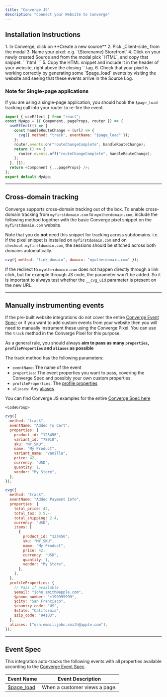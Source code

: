 ```yaml
---
title: "Converge JS"
description: "Connect your Website to Converge"
---
```


## Installation Instructions

<AccordionGroup>

  <Accordion title="Installing the Converge JS Pixel" icon="wand-magic-sparkles" >

  <Steps>
    <Step title="Create a new Client Source in Converge">
      1. In Converge, click on **Create a new source**
        2. Pick _Client-side_ from the modal
        3. Name your pixel: e.g. `{Storename} Storefront`
    </Step>
    <Step title="Install the Converge HTML snippet in your storefront">
        4. Click on your newly created Source and from the modal pick `HTML`, and copy that snippet.
        <Accordion icon="code" title="Code example"> 
   ```html
   <script
     src="<https://static.runconverge.com/pixels/{YOUR_PUBLIC_TOKEN}.js>"
     async
   ></script>
   <script>
     window.cvg||(c=window.cvg=function(){c.process?c.process.apply(c,arguments):c.queue.push(arguments)},c.queue=[]);
     cvg({method:"track",eventName:"$page_load"});
   </script>
   ```
   </Accordion>
        5. Copy the HTML snippet and include it in the header of your website, right above the closing `</head>` tag.
    </Step>
    <Step title="Verify that the integration is working correctly">
        6. Check that your pixel is working correctly by generating some `$page_load` events by visiting the website and seeing that these events arrive in the Source Log.
    </Step>
</Steps>
   </Accordion >
   </AccordionGroup>

### Note for Single-page applications

<Warning>If you are using a single-page application, you should hook the `$page_load` tracking call into your router to re-fire the event. </Warning>

<Accordion icon="code" title="Single-page code example"> 

```javascript NextJS
import { useEffect } from "react";
const MyApp = ({ Component, pageProps, router }) => {
  useEffect(() => {
    const handleRouteChange = (url) => {
      cvg({ method: "track", eventName: "$page_load" });
    };
    router.events.on("routeChangeComplete", handleRouteChange);
    return () => {
      router.events.off("routeChangeComplete", handleRouteChange);
    };
  }, []);
  return <Component {...pageProps} />;
};
export default MyApp;
```

</Accordion>

---

## Cross-domain tracking

Converge supports cross-domain tracking out of the box. To enable cross-domain tracking from `myfirstdomain.com` to `myotherdomain.com`, include the following method together with the basic Converge pixel snippet on the `myfirstdomain.com` website. 

<Info> Note that you do **not** need this snippet for tracking across subdomains.
i.e. if the pixel snippet is installed on `myfirstdomain.com` and on `checkout.myfirstdomain.com`, the sessions should be stitched across both domains automatically. </Info> 

```js
cvg({ method: "link_domain", domain: "myotherdomain.com" });
```

<Warning> If the redirect to `myotherdomain.com` does not happen directly through a link click, but for example through JS code, the parameter won't be added. So it is important to always test whether the `__cvg_uid` parameter is present on the new URL. </Warning>

---

## Manually instrumenting events

If the pre-built website integrations do not cover the entire [Converge Event Spec](/sources/converge-spec); or if you want to add custom events from your website then you will need to manually instrument these using the Converge Pixel.
You can use the `track` method in the Converge Pixel for this purpose. 

<Note> As a general rule, you should always **aim to pass as many `properties`, `profileProperties` and `aliases` as possible** </Note>

The track method has the following parameters: 

- `eventName`: The name of the event
- `properties`: The event properties you want to pass, covering the Converge Spec and possibly your own custom properties.
- `profileProperties`: The [profile properties](/sources/source-concepts#profile-properties)
- `aliases`: Any [aliases](/sources/source-concepts#aliases)


<AccordionGroup>

<Info> You can find Converge JS examples for the entire [Converge Spec here](/sources/converge-spec) </Info>
<Accordion title="Code Examples" icon="code">

    <CodeGroup>

```javascript Added To Cart
cvg({
  method: "track",
  eventName: "Added To Cart",
  properties: {
    product_id: "123456",
    variant_id: "78910",
    sku: "MY_SKU",
    name: "My Product",
    variant_name: "Vanilla",
    price: 42,
    currency: "USD",
    quantity: 1,
    vendor: "My Store",
  },
});
```

```javascript Added Payment Info
cvg({
  method: "track",
  eventName: "Added Payment Info",
  properties: {
    total_price: 42,
    total_tax: 3.5,--
    total_shipping: 2.4,
    currency: "USD",
    items: [
      {
        product_id: "123456",
        sku: "MY_SKU",
        name: "My Product",
        price: 42,
        currency: "USD",
        quantity: 1,
        vendor: "My Store",
      },
    ],
  },
  profileProperties: {
    // Pass if available
    $email: "john.smith@apple.com",
    $phone_number: "+199999999",
    $city: "San Francisco",
    $country_code: "US",
    $state: "California",
    $zip_code: "94103",
  },
  aliases: ["urn:email:john.smith@apple.com"],
});

```


</CodeGroup>

</Accordion>

</AccordionGroup>

---

## Event Spec

This integration auto-tracks the following events with all properties available according to the [Converge Event Spec](/sources/converge-spec).

| Event Name                                     | Event Description             |
| ---------------------------------------------- | ----------------------------- |
| [$page_load](/sources/converge-spec#page-load) | When a customer views a page. |
